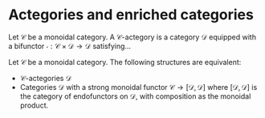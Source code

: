 # Actegories and enriched categories {#actegories-enriched}

::: {.itenv #def-actegory title="Definition"}
Let $\mathcal C$ be a monoidal category. A $\mathcal C$-actegory is a category $\mathcal D$ equipped with a bifunctor $\cdot : \mathcal C \times \mathcal D \to \mathcal D$ satisfying...
:::

::: {.itenv #prop-actegory-endofunctors title="Proposition"}
Let $\mathcal C$ be a monoidal category. The following structures are equivalent:

- $\mathcal C$-actegories $\mathcal D$
- Categories $\mathcal D$ with a strong monoidal functor $\mathcal C \to [\mathcal D, \mathcal D]$ where $[\mathcal D, \mathcal D]$ is the category of endofunctors on $\mathcal D$, with composition as the monoidal product.
:::
